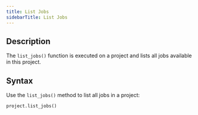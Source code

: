 ```yaml
---
title: List Jobs
sidebarTitle: List Jobs
---
```


## Description

The `list_jobs()` function is executed on a project and lists all jobs available in this project.

## Syntax

Use the `list_jobs()` method to list all jobs in a project:

```python
project.list_jobs()
```
